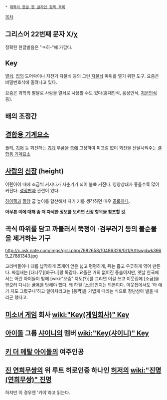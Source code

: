  * [[제목이 한글 한 글자인 항목 목록]]


[[목차]]
== 그리스어 22번째 문자 Χ/χ ==
정확한 한글발음은 "ㅋ히-"에 가깝다.
== Key ==
[[열쇠]]. [[집]]의 도어락이나 자전거 자물쇠 등의 그런 [[자물쇠]] 따위를 열기 위한 도구. 요즘은 비밀번호식에 밀려나고 있다.

요즘은 과학의 발달로 사람을 열쇠로 사용할 수도 있다(홍채인식, 음성인식, [[지문인식]] 등).
== 배의 조정간 ==
== [[기계#s-1.2|결합용 기계요소]] ==
폴리, [[기어]] 등 회전하는 [[기계]] 부품을 [[축]]에 고정하여 미끄럼 없이 회전을 전달시켜주는 [[기계#s-1.2|결합용 기계요소]]
== [[사람]]의 [[신장]] (height) ==
어린아이 때에 조금씩 커지다가 사춘기가 되어 불쑥 커진다. 영양상태가 좋을수록 많이 커진다. [[성장판]]과 관련이 있다.

[[하이힐]]과 [[깔창]] 굽 높이를 합산해서 자기 키를 생각하면 매우 [[골룸]]하다.


'''아무튼 이에 대해 좀 더 자세한 정보를 보려면 [[신장]] 항목을 참조할 것.'''

== 곡식 따위를 담고 까불러서 쭉정이 ·검부러기 등의 불순물을 제거하는 기구 ==
http://c.ask.nate.com/imgs/qrsi.php/7982658/10486326/0/1/A/tlswjdwk3669_27881343.jpg

고리버들이나 대를 납작하게 쪼개어 앞은 넓고 평평하게, 뒤는 좁고 우긋하게 엮어 만든다. 짜임새는 [대나무][바구니]랑 똑같다.
요즘은 거의 없어진 풍습이지만, 옛날 한국에서는 어린 아이들이 밤에 [wiki:"오줌" 지도(?)]를 그리면 이걸 쓰고 이웃집에 [소금]을 얻으러 다니는 [[굴욕]]을 당해야 했다. 왜 하필 [소금]인지는 의문이다. 이웃집에서도 '아 얘가 지도 그렸구나'하고 알아차리고는 [등짝]을 가볍게 때리는 식으로 장난삼아 벌을 내리곤 했다고.
== [[미소녀 게임]] 회사 [[wiki:"Key(게임회사)" Key]] ==
== [[아이돌]] 그룹 [[샤이니]]의 멤버 [[wiki:"Key(샤이니)" Key]] ==
== [[키 더 메탈 아이돌]]의 여주인공 ==
== [[진 연희무쌍]]의 위 루트 히로인중 하나인 [[허저]]의 [[wiki:"진명(연희무쌍)" 진명]] == 
하지만 이 경우엔 '키이'라고 읽는다.
